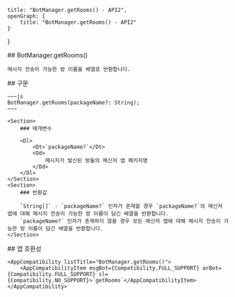 
    title: "BotManager.getRooms() - API2",
    openGraph: {
        title: "BotManager.getRooms() - API2"
    }
}

<Section>
    ## BotManager.getRooms()

    메시지 전송이 가능한 방 이름을 배열로 반환합니다.
</Section>
<Section>
    ## 구문

    ~~~js
    BotManager.getRooms(packageName?: String);
    ~~~

    <Section>
        ### 매개변수

        <Dl>
            <Dt>`packageName?`</Dt>
            <Dd>
                메시지가 발신된 방들의 메신저 앱 패키지명
            </Dd>
        </Dl>
    </Section>
    <Section>
        ### 반환값

        `String[]` - `packageName?` 인자가 존재할 경우 `packageName?`의 메신저 앱에 대해 메시지 전송이 가능한 방 이름이 담긴 배열을 반환합니다.
        `packageName?` 인자가 존재하지 않을 경우 모든 메신저 앱에 대해 메시지 전송이 가능한 방 이름이 담긴 배열을 반환합니다.
    </Section>
</Section>
<Section>
    ## 앱 호환성

    <AppCompatibility listTitle="BotManager.getRooms()">
        <AppCompatibilityItem msgBot={Compatibility.FULL_SUPPORT} arBot={Compatibility.FULL_SUPPORT} sl={Compatibility.NO_SUPPORT}>`getRooms`</AppCompatibilityItem>
    </AppCompatibility>
</Section>